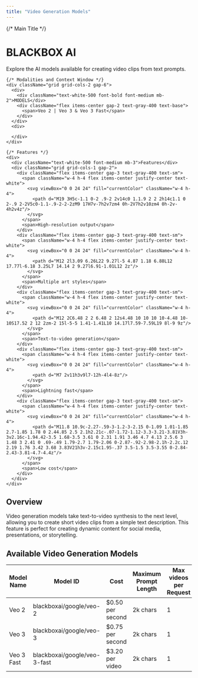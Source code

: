 ---
title: "Video Generation Models"
---

<div className="w-full aspect-[10/7] grid grid-cols-2 rounded-2xl overflow-hidden">
  <div className="bg-black text-white p-6 grid grid-rows-[auto_auto_1fr] gap-4 h-full">
    {/* Main Title */}
    <div>
      <h1 className="text-3xl font-bold text-white mb-2">BLACKBOX AI</h1>
      <p className="text-gray-400 text-base leading-relaxed">
        Explore the AI models available for creating video clips from text prompts.
      </p>
    </div>

    {/* Modalities and Context Window */}
    <div className="grid grid-cols-2 gap-6">
      <div>
        <div className="text-white-500 font-bold font-medium mb-2">MODELS</div>
        <div className="flex items-center gap-2 text-gray-400 text-base">
          <span>Veo 2 | Veo 3 & Veo 3 Fast</span>
        </div>
      </div>
      <div>
        
      </div>
    </div>

    {/* Features */}
    <div>
      <div className="text-white-500 font-medium mb-3">Features</div>
      <div className="grid grid-cols-1 gap-2">
        <div className="flex items-center gap-3 text-gray-400 text-sm">
          <span className="w-4 h-4 flex items-center justify-center text-white">
            <svg viewBox="0 0 24 24" fill="currentColor" className="w-4 h-4">
              <path d="M19 3H5c-1.1 0-2 .9-2 2v14c0 1.1.9 2 2 2h14c1.1 0 2-.9 2-2V5c0-1.1-.9-2-2-2zM9 17H7v-7h2v7zm4 0h-2V7h2v10zm4 0h-2v-4h2v4z"/>
            </svg>
          </span>
          <span>High-resolution output</span>
        </div>
        <div className="flex items-center gap-3 text-gray-400 text-sm">
          <span className="w-4 h-4 flex items-center justify-center text-white">
            <svg viewBox="0 0 24 24" fill="currentColor" className="w-4 h-4">
              <path d="M12 2l3.09 6.26L22 9.27l-5 4.87 1.18 6.88L12 17.77l-6.18 3.25L7 14.14 2 9.27l6.91-1.01L12 2z"/>
            </svg>
          </span>
          <span>Multiple art styles</span>
        </div>
        <div className="flex items-center gap-3 text-gray-400 text-sm">
          <span className="w-4 h-4 flex items-center justify-center text-white">
            <svg viewBox="0 0 24 24" fill="currentColor" className="w-4 h-4">
              <path d="M12 2C6.48 2 2 6.48 2 12s4.48 10 10 10 10-4.48 10-10S17.52 2 12 2zm-2 15l-5-5 1.41-1.41L10 14.17l7.59-7.59L19 8l-9 9z"/>
            </svg>
          </span>
          <span>Text-to-video generation</span>
        </div>
        <div className="flex items-center gap-3 text-gray-400 text-sm">
          <span className="w-4 h-4 flex items-center justify-center text-white">
            <svg viewBox="0 0 24 24" fill="currentColor" className="w-4 h-4">
              <path d="M7 2v11h3v9l7-12h-4l4-8z"/>
            </svg>
          </span>
          <span>Lightning fast</span>
        </div>
        <div className="flex items-center gap-3 text-gray-400 text-sm">
          <span className="w-4 h-4 flex items-center justify-center text-white">
            <svg viewBox="0 0 24 24" fill="currentColor" className="w-4 h-4">
              <path d="M11.8 10.9c-2.27-.59-3-1.2-3-2.15 0-1.09 1.01-1.85 2.7-1.85 1.78 0 2.44.85 2.5 2.1h2.21c-.07-1.72-1.12-3.3-3.21-3.81V3h-3v2.16c-1.94.42-3.5 1.68-3.5 3.61 0 2.31 1.91 3.46 4.7 4.13 2.5.6 3 1.48 3 2.41 0 .69-.49 1.79-2.7 1.79-2.06 0-2.87-.92-2.98-2.1h-2.2c.12 2.19 1.76 3.42 3.68 3.83V21h3v-2.15c1.95-.37 3.5-1.5 3.5-3.55 0-2.84-2.43-3.81-4.7-4.4z"/>
            </svg>
          </span>
          <span>Low cost</span>
        </div>
      </div>
    </div>
  </div>
  <div className=" bg-black p-4 relative overflow-hidden">
    <div 
     className="absolute inset-0 w-full h-full"
       style={{
       backgroundImage: "url('/images/video-icon.png')",
      backgroundSize: "contain",
        backgroundPosition: "center center",
        backgroundRepeat: "no-repeat",
         maskImage: "linear-gradient(to right, transparent 0%, black 100%)",
         WebkitMaskImage: "linear-gradient(to right, transparent 0%, black 100%)"
       }}
     />
  </div>
</div>

## Overview

Video generation models take text-to-video synthesis to the next level, allowing you to create short video clips from a simple text description. This feature is perfect for creating dynamic content for social media, presentations, or storytelling.

## Available Video Generation Models

| Model Name | Model ID                     | Cost             | Maximum Prompt Length | Max videos per Request |
|------------|------------------------------|------------------|-----------------------|------------------------|
| Veo 2      | blackboxai/google/veo-2      | $0.50 per second | 2k chars              | 1                      |
| Veo 3      | blackboxai/google/veo-3      | $0.75 per second | 2k chars              | 1                      |
| Veo 3 Fast | blackboxai/google/veo-3-fast | $3.20 per video  | 2k chars              | 1                      |

